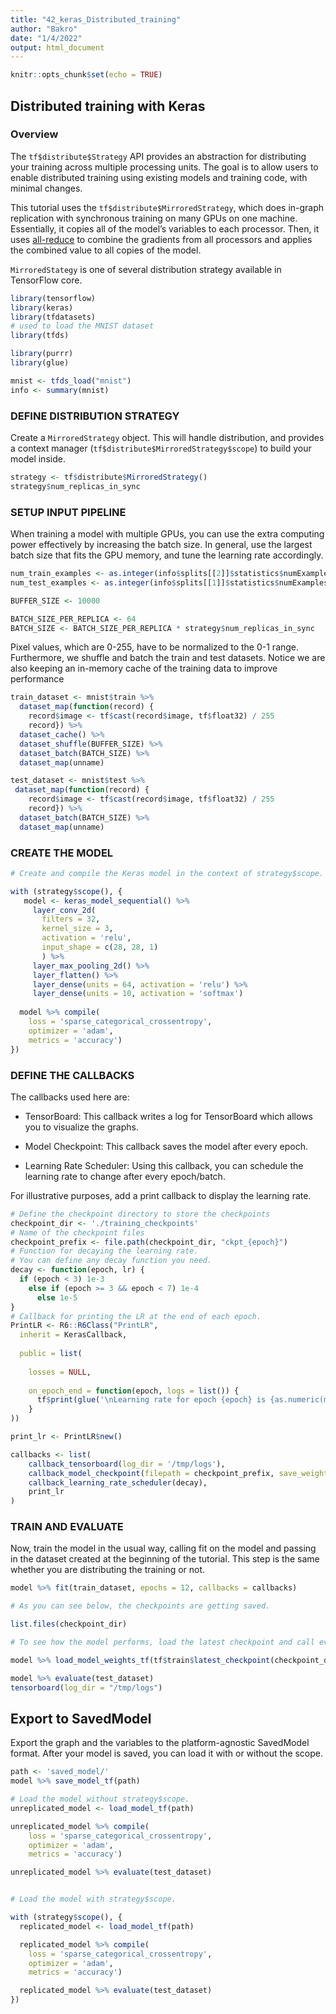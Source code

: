 ---
title: "42_keras_Distributed_training"
author: "Bakro"
date: "1/4/2022"
output: html_document
---

```{r setup, include=FALSE}
knitr::opts_chunk$set(echo = TRUE)
```

## Distributed training with Keras

### Overview

The `tf$distribute$Strategy` API provides an abstraction for distributing your training across multiple processing units.
The goal is to allow users to enable distributed training using existing models and training code, with minimal changes.

This tutorial uses the `tf$distribute$MirroredStrategy`, which does in-graph replication with synchronous training on many GPUs on one machine.
Essentially, it copies all of the model's variables to each processor.
Then, it uses [all-reduce](http://mpitutorial.com/tutorials/mpi-reduce-and-allreduce/) to combine the gradients from all processors and applies the combined value to all copies of the model.

`MirroredStategy` is one of several distribution strategy available in TensorFlow core.

```{r}
library(tensorflow)
library(keras)
library(tfdatasets)
# used to load the MNIST dataset
library(tfds)

library(purrr)
library(glue)

mnist <- tfds_load("mnist")
info <- summary(mnist)
```

### DEFINE DISTRIBUTION STRATEGY

Create a `MirroredStrategy` object.
This will handle distribution, and provides a context manager (`tf$distribute$MirroredStrategy$scope`) to build your model inside.

```{r}
strategy <- tf$distribute$MirroredStrategy()
strategy$num_replicas_in_sync
```

### SETUP INPUT PIPELINE

When training a model with multiple GPUs, you can use the extra computing power effectively by increasing the batch size.
In general, use the largest batch size that fits the GPU memory, and tune the learning rate accordingly.

```{r}
num_train_examples <- as.integer(info$splits[[2]]$statistics$numExamples)
num_test_examples <- as.integer(info$splits[[1]]$statistics$numExamples)

BUFFER_SIZE <- 10000

BATCH_SIZE_PER_REPLICA <- 64
BATCH_SIZE <- BATCH_SIZE_PER_REPLICA * strategy$num_replicas_in_sync
```

Pixel values, which are 0-255, have to be normalized to the 0-1 range.
Furthermore, we shuffle and batch the train and test datasets.
Notice we are also keeping an in-memory cache of the training data to improve performance

```{r}
train_dataset <- mnist$train %>% 
  dataset_map(function(record) {
    record$image <- tf$cast(record$image, tf$float32) / 255
    record}) %>%
  dataset_cache() %>%
  dataset_shuffle(BUFFER_SIZE) %>% 
  dataset_batch(BATCH_SIZE) %>% 
  dataset_map(unname)

test_dataset <- mnist$test %>% 
 dataset_map(function(record) {
    record$image <- tf$cast(record$image, tf$float32) / 255
    record}) %>%
  dataset_batch(BATCH_SIZE) %>% 
  dataset_map(unname)
```

### CREATE THE MODEL

```{r}
# Create and compile the Keras model in the context of strategy$scope.

with (strategy$scope(), {
   model <- keras_model_sequential() %>%
     layer_conv_2d(
       filters = 32,
       kernel_size = 3,
       activation = 'relu',
       input_shape = c(28, 28, 1)
       ) %>%
     layer_max_pooling_2d() %>%
     layer_flatten() %>%
     layer_dense(units = 64, activation = 'relu') %>%
     layer_dense(units = 10, activation = 'softmax')
   
  model %>% compile(
    loss = 'sparse_categorical_crossentropy',
    optimizer = 'adam',
    metrics = 'accuracy')
})
```

### DEFINE THE CALLBACKS

The callbacks used here are:

-   TensorBoard: This callback writes a log for TensorBoard which allows you to visualize the graphs.

-   Model Checkpoint: This callback saves the model after every epoch.

-   Learning Rate Scheduler: Using this callback, you can schedule the learning rate to change after every epoch/batch.

For illustrative purposes, add a print callback to display the learning rate.

```{r}
# Define the checkpoint directory to store the checkpoints
checkpoint_dir <- './training_checkpoints'
# Name of the checkpoint files
checkpoint_prefix <- file.path(checkpoint_dir, "ckpt_{epoch}")
# Function for decaying the learning rate.
# You can define any decay function you need.
decay <- function(epoch, lr) {
  if (epoch < 3) 1e-3
    else if (epoch >= 3 && epoch < 7) 1e-4
      else 1e-5
}
# Callback for printing the LR at the end of each epoch.
PrintLR <- R6::R6Class("PrintLR",
  inherit = KerasCallback,
  
  public = list(
    
    losses = NULL,
     
    on_epoch_end = function(epoch, logs = list()) {
      tf$print(glue('\nLearning rate for epoch {epoch} is {as.numeric(model$optimizer$lr)}\n'))
    }
))

print_lr <- PrintLR$new()
```

```{r}
callbacks <- list(
    callback_tensorboard(log_dir = '/tmp/logs'),
    callback_model_checkpoint(filepath = checkpoint_prefix, save_weights_only = TRUE),
    callback_learning_rate_scheduler(decay),
    print_lr
)
```

### TRAIN AND EVALUATE

Now, train the model in the usual way, calling fit on the model and passing in the dataset created at the beginning of the tutorial.
This step is the same whether you are distributing the training or not.

```{r}
model %>% fit(train_dataset, epochs = 12, callbacks = callbacks)

# As you can see below, the checkpoints are getting saved.

list.files(checkpoint_dir)

# To see how the model performs, load the latest checkpoint and call evaluate on the test data.

model %>% load_model_weights_tf(tf$train$latest_checkpoint(checkpoint_dir))

model %>% evaluate(test_dataset)
tensorboard(log_dir = "/tmp/logs")
```

## Export to SavedModel

Export the graph and the variables to the platform-agnostic SavedModel format.
After your model is saved, you can load it with or without the scope.

```{r}
path <- 'saved_model/'
model %>% save_model_tf(path)

# Load the model without strategy$scope.
unreplicated_model <- load_model_tf(path)

unreplicated_model %>% compile(
    loss = 'sparse_categorical_crossentropy',
    optimizer = 'adam',
    metrics = 'accuracy')

unreplicated_model %>% evaluate(test_dataset)


# Load the model with strategy$scope.

with (strategy$scope(), {
  replicated_model <- load_model_tf(path)

  replicated_model %>% compile(
    loss = 'sparse_categorical_crossentropy',
    optimizer = 'adam',
    metrics = 'accuracy')

  replicated_model %>% evaluate(test_dataset)
})
```
